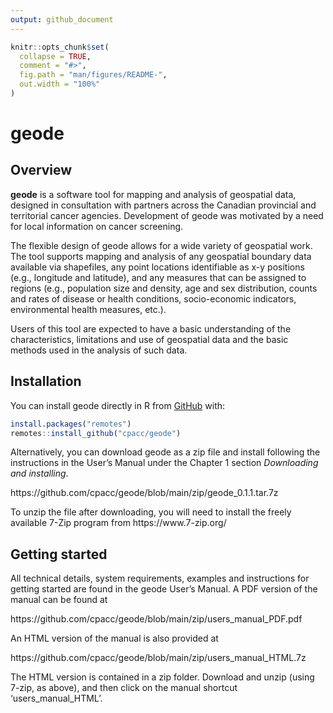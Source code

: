 ```yaml
---
output: github_document
---
```


<!-- README.md is generated from README.Rmd. Please edit that file -->

```r
knitr::opts_chunk$set(
  collapse = TRUE,
  comment = "#>",
  fig.path = "man/figures/README-",
  out.width = "100%"
)
```

# geode

<!-- badges: start -->
<!-- badges: end -->

## Overview

**geode** is a software tool for mapping and analysis of geospatial data, designed in consultation with partners across the Canadian provincial and territorial cancer agencies.  Development of geode was motivated by a need for local information on cancer screening.

The flexible design of geode allows for a wide variety of geospatial work. The tool supports mapping and analysis of any geospatial boundary data available via shapefiles, any point locations identifiable as x-y positions (e.g., longitude and latitude), and any measures that can be assigned to regions (e.g., population size and density, age and sex distribution, counts and rates of disease or health conditions, socio-economic indicators, environmental health measures, etc.).  

Users of this tool are expected to have a basic understanding of the characteristics, limitations and use of geospatial data and the basic methods used in the analysis of such data.  


## Installation

You can install geode directly in R from [GitHub](https://github.com/) with:

``` r
install.packages("remotes")
remotes::install_github("cpacc/geode")
```

Alternatively, you can download geode as a zip file and install following the instructions in the User's Manual under the Chapter 1 section *Downloading and installing*.

https://github.com/cpacc/geode/blob/main/zip/geode_0.1.1.tar.7z

To unzip the file after downloading, you will need to install the freely available 7-Zip program from https://www.7-zip.org/


## Getting started

All technical details, system requirements, examples and instructions for getting started are found in the geode User's Manual.  A PDF version of the manual can be found at

https://github.com/cpacc/geode/blob/main/zip/users_manual_PDF.pdf

An HTML version of the manual is also provided at 

https://github.com/cpacc/geode/blob/main/zip/users_manual_HTML.7z

The HTML version is contained in a zip folder.  Download and unzip (using 7-zip, as above), and then click on the manual shortcut 'users_manual_HTML'.

